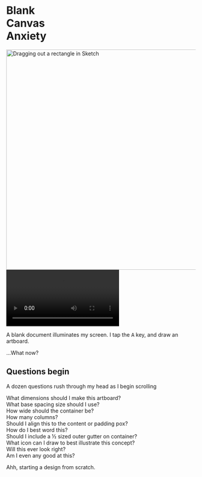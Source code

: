 


<Metatags
  title="Blank Canvas Anxiety | May 26 | CSS Grid a day"
  description="An example of using CSS grid every day, from May 1–31st, 2019."
  thumbnail="https://cssgrid31.brett.cool/opengraph/may-26.png"
  url="https://cssgrid31.brett.cool"
  pathname="/may-26"
/>

<div className={HeroStyles.canvas}>
  <div className={HeroStyles.lock} />
  <div className={HeroStyles.stroke_v} />
  <div className={HeroStyles.stroke_v2} />
  <div className={HeroStyles.stroke_h} />
  <h1 className={Selection.box}>
    Blank
    <br />
    Canvas
    <br />
    Anxiety
    <SelectionTags />
  </h1>
  <div className={HeroStyles.rectangles}>
    <img src={Hero} alt="Dragging out a rectangle in Sketch" width="585" />
  </div>
  <div className={HeroStyles.video}>
    <video className={HeroStyles.artboardVideo} src={Artboards} autoPlay={true} loop={true}/>
  </div>
  <div className={`${HeroStyles.subtitle} ${Selection.box}`}>
    <p>A blank document illuminates my screen. I tap the <kbd>A</kbd> key, and draw an artboard.</p>
    <p>…What now?</p>
    <SelectionTags />
  </div>
</div>

<div className={`${Section.container} ${Section.altbg}`}>

<div className={Section.questionsCopy}>
<h2>Questions begin</h2>

A dozen questions rush through my head as I begin scrolling 
</div>

<div className={Section.questions}>
  <div className={Sketch.collection}>
    <div className={Sketch.box}>What dimensions should I make this artboard?</div>
    <div className={Sketch.box}>What base spacing size should I use?</div>
    <div className={Sketch.box}>How wide should the container be?</div>
    <div className={Sketch.box}>How many columns?</div>
    <div className={Sketch.box}>Should I align this to the content or padding pox?</div>
    <div className={Sketch.box}>How do I best word this?</div>
    <div className={Sketch.box}>Should I include a ½ sized outer gutter on container?</div>
    <div className={Sketch.box}>What icon can I draw to best illustrate this concept?</div>
    <div className={Sketch.box}>Will this ever look right?</div>
    <div className={Sketch.boxHighlighted}>Am I even any good at this?</div>
  </div>
</div>


</div>

<Footer date={26} prev={true}>

Ahh, starting a design from scratch.

</Footer>
